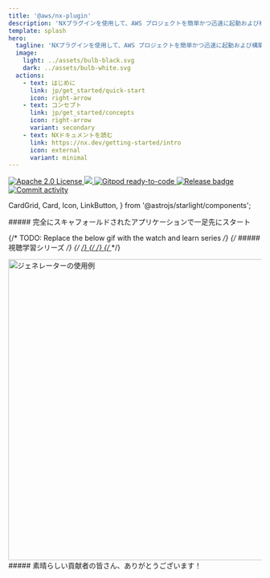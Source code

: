 ```yaml
---
title: '@aws/nx-plugin'
description: 'NXプラグインを使用して、AWS プロジェクトを簡単かつ迅速に起動および構築'
template: splash
hero:
  tagline: 'NXプラグインを使用して、AWS プロジェクトを簡単かつ迅速に起動および構築'
  image:
    light: ../assets/bulb-black.svg
    dark: ../assets/bulb-white.svg
  actions:
    - text: はじめに
      link: jp/get_started/quick-start
      icon: right-arrow
    - text: コンセプト
      link: jp/get_started/concepts
      icon: right-arrow
      variant: secondary
    - text: NXドキュメントを読む
      link: https://nx.dev/getting-started/intro
      icon: external
      variant: minimal
---
```




<p class="badges">
  <a href="https://opensource.org/licenses/Apache-2.0">
    <img
      src="https://img.shields.io/badge/License-Apache%202.0-yellowgreen.svg"
      alt="Apache 2.0 License"
    />
  </a>
  <a href="https://codecov.io/gh/awslabs/nx-plugin-for-aws">
    <img src="https://codecov.io/gh/awslabs/nx-plugin-for-aws/graph/badge.svg?token=X27pgFfxuQ" />
  </a>
  <a href="https://gitpod.io/new/?workspaceClass=g1-large#https://github.com/awslabs/nx-plugin-for-aws">
    <img
      src="https://img.shields.io/badge/Gitpod-ready--to--code-blue?logo=gitpod"
      alt="Gitpod ready-to-code"
    />
  </a>
  <a href="https://github.com/awslabs/nx-plugin-for-aws/actions/workflows/ci.yml">
    <img
      src="https://github.com/awslabs/nx-plugin-for-aws/actions/workflows/ci.yml/badge.svg"
      alt="Release badge"
    />
  </a>
  <a href="https://github.com/awslabs/nx-plugin-for-aws/commits/main">
    <img
      src="https://img.shields.io/github/commit-activity/w/awslabs/nx-plugin-for-aws"
      alt="Commit activity"
    />
  </a>
</p>

  CardGrid,
  Card,
  Icon,
  LinkButton,
} from '@astrojs/starlight/components';

<div class='container three-column grid-icons'>
##### 完全にスキャフォールドされたアプリケーションで一足先にスタート

<CardGrid className="foo">
  <Card title="プロジェクトにコンポーネントを追加">
    <Icon name="puzzle" size="100px"/>
  </Card>
  <Card title="コードの共有とシームレスな共同作業">
    <Icon name="seti:bicep" size="100px"/>
  </Card>
  <Card title="プロジェクトを自由にカスタマイズ">
    <Icon name="seti:config" size="100px"/>
  </Card>
</CardGrid>
</div>

<div class='container'>

{/* TODO: Replace the below gif with the watch and learn series */}
{/* ##### 視聴学習シリーズ */}
{/* <a href="/videos/course/overview"> */}
{/* <VideoPlayer link="https://www.youtube.com/watch?v=5u0Ds7wzUeI" /> */}
{/* </a> */}

<div style={{ width: '100%' }}>
  <Image
    style={{ margin: 'auto' }}
    src={websiteGeneratorGif}
    alt="ジェネレーターの使用例"
    width="800"
    height="600"
  />
</div>

</div>

<div class="container">
  ##### 素晴らしい貢献者の皆さん、ありがとうございます！
  <ContributorList githubRepo="awslabs/nx-plugin-for-aws" />
</div>
